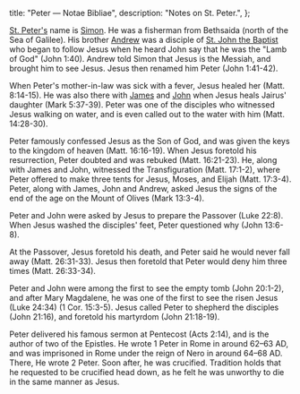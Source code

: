   title: "Peter — Notae Bibliae",
  description: "Notes on St. Peter.",
};

<Initial text="Peter"/>

[St. Peter's](/glossary/names#peter) name is [Simon](/glossary/names#simon). He was a fisherman from Bethsaida (north of the Sea of Galilee). His brother [Andrew](/people/saints/andrew) was a disciple of [St. John the Baptist](/people/saints/john-the-baptist) who began to follow Jesus when he heard John say that he was the "Lamb of God" (John 1:40). Andrew told Simon that Jesus is the Messiah, and brought him to see Jesus. Jesus then renamed him Peter (John 1:41-42).

When Peter's mother-in-law was sick with a fever, Jesus healed her (Matt. 8:14-15). He was also there with [James](/people/saints/james) and [John](/people/saints/john) when Jesus heals Jairus' daughter (Mark 5:37-39). Peter was one of the disciples who witnessed Jesus walking on water, and is even called out to the water with him (Matt. 14:28-30).

Peter famously confessed Jesus as the Son of God, and was given the keys to the kingdom of heaven (Matt. 16:16-19). When Jesus foretold his resurrection, Peter doubted and was rebuked (Matt. 16:21-23). He, along with James and John, witnessed the Transfiguration (Matt. 17:1-2), where Peter offered to make three tents for Jesus, Moses, and Elijah (Matt. 17:3-4). Peter, along with James, John and Andrew, asked Jesus the signs of the end of the age on the Mount of Olives (Mark 13:3-4).

Peter and John were asked by Jesus to prepare the Passover (Luke 22:8). When Jesus washed the disciples' feet, Peter questioned why (John 13:6-8).

At the Passover, Jesus foretold his death, and Peter said he would never fall away (Matt. 26:31-33). Jesus then foretold that Peter would deny him three times (Matt. 26:33-34).

Peter and John were among the first to see the empty tomb (John 20:1-2), and after Mary Magdalene, he was one of the first to see the risen Jesus (Luke 24:34) (1 Cor. 15:3-5). Jesus called Peter to shepherd the disciples (John 21:16), and foretold his martyrdom (John 21:18-19).

Peter delivered his famous sermon at Pentecost (Acts 2:14), and is the author of two of the Epistles. He wrote 1 Peter in Rome in around 62–63 AD, and was imprisoned in Rome under the reign of Nero in around 64–68 AD. There, He wrote 2 Peter. Soon after, he was crucified. Tradition holds that he requested to be crucified head down, as he felt he was unworthy to die in the same manner as Jesus.
